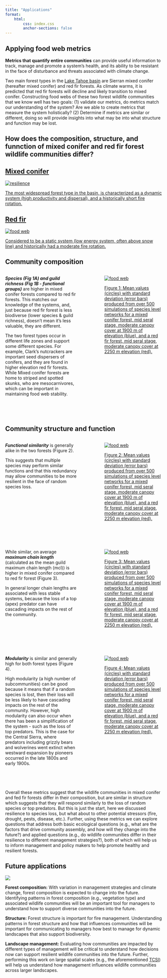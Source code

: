 ```yaml
---
title: "Applications"
format: 
    html:
        css: index.css
        anchor-sections: false
---
```


```{=html}
<style>
    .imgcap {
        background-color: white;
        border-radius: 20px;
        border: 1px solid white;
        overflow: hidden;
    }
</style>
```
## Applying food web metrics

**Metrics that quantify entire communities** can provide useful information to track, manage and promote a system's health, and its ability to be resistant in the face of disturbance and threats associated with climate change.

Two main forest types in the [Lake Tahoe basin](central_sierras.qmd) are Sierran mixed conifer (hereafter mixed conifer) and red fir forests. As climate warms, it is predicted that red fir forests will decline and likely transition to mixed conifer. Constructing food webs of these two forest wildlife communities that we know well has two goals: (1) validate our metrics, do metrics match our understanding of the system? Are we able to create metrics that measure the system holistically? (2) Determine if metrics are similar or different, doing so will provide insights into what may be into what structure and function may be lost.

## How does the composition, structure, and funnction of mixed conifer and red fir forest wildlife communities differ?

::: container
<a href="central_sierras.qmd" class="tile">

::: popout
<h2>Mixed conifer</h2>

<img src="images/SMC_pic.png" alt="resilience"/>

::: overlay
::: text
The most widespread forest type in the basin, is characterized as a dynamic system (high productivity and dispersal), and a historically short fire rotation.
:::
:::
:::

</a>

<a href="central_sierras.qmd" class="tile">

::: popout
<h2>Red fir</h2>

<img src="images/Red_fir.png" alt="food web"/>

::: overlay
::: text
Considered to be a static system (low energy system, often above snow line) and historically had a moderate fire rotation.
:::
:::
:::

</a>
:::

## Community composition

::: columns
::: {.column width="50%"}
***Species (Fig 1A) and guild richness (Fig 1B - functional groups)*** are higher in mixed conifer forests compared to red fir forests. This matches our knowledge of the systems, and, just because red fir forest is less biodiverse (lower species & guild richness), doesn't mean it's less valuable, they are different.

The two forest types occur in different life zones and support some different species. For example, Clark's nutcrackers are important seed dispersers of conifers, and they are found in higher elevation red fir forests. While Mixed conifer forests are home to striped and spotted skunks, who are mesocarnivores, which can be important in maintaining food web stability.
:::

::: {.column width="10%"}
:::

::: {.column width="40%"}
</a>

<a href="applications.qmd" class="tile">

::: popout

<img src="SVG_images/Richness_RFR_SMC.svg" alt="food web"/>

::: overlay
::: text
Figure 1: Mean values (circles) with standard deviation (error bars) produced from over 500 simulations of species level networks for a mixed conifer forest, mid seral stage, moderate canopy cover at 1900 m of elevation (blue), and a red fir forest, mid seral stage, moderate canopy cover at 2250 m elevation (red).
:::
:::
:::

</a>

:::
:::

<br> <br>

## Community structure and function

::: columns
::: {.column width="50%"}
***Functional similarity*** is generally alike in the two forests (Figure 2).

This suggests that multiple species may perform similar functions and that this redundancy may allow communities to be more resilient in the face of random species loss.
:::

::: {.column width="10%"}
:::

::: {.column width="40%"}
</a>

<a href="applications.qmd" class="tile">

::: popout

<img src="SVG_images/Function_RFR_SMC.svg" alt="food web"/>

::: overlay
::: text
Figure 2: Mean values (circles) with standard deviation (error bars) produced from over 500 simulations of species level networks for a mixed conifer forest, mid seral stage, moderate canopy cover at 1900 m of elevation (blue), and a red fir forest, mid seral stage, moderate canopy cover at 2250 m elevation (red).
:::
:::
:::

</a>

:::
:::

<br> <br>

::: columns
::: {.column width="50%"}
While similar, on average ***maximum chain length*** (calculated as the mean guild maximum chain length (mcl)) is higher in mixed conifer compared to red fir forest (Figure 3).

In general longer chain lengths are associated with less stable systems, because the loss of a top (apex) predator can have cascading impacts on the rest of the community.
:::

::: {.column width="10%"}
:::

::: {.column width="40%"}
</a>

<a href="applications.qmd" class="tile">

::: popout

<img src="SVG_images/MCL_RFR_SMC.svg" alt="food web"/>

::: overlay
::: text
Figure 3: Mean values (circles) with standard deviation (error bars) produced from over 500 simulations of species level networks for a mixed conifer forest, mid seral stage, moderate canopy cover at 1900 m of elevation (blue), and a red fir forest, mid seral stage, moderate canopy cover at 2250 m elevation (red).
:::
:::
:::

</a>

:::
:::

<br> <br>

::: columns
::: {.column width="50%"}
***Modularity*** is similar and generally high for both forest types (Figure 4).

High modularity (a high number of subcommunities) can be good because it means that if a random species is lost, then their loss will be less likely to have cascading impacts on the rest of the community. However, high modularity can also occur when there has been a simplification of the system - such as the loss of top predators. This is the case for the Central Sierra, where predators including grizzly bears and wolverines went extinct when westward expansion by pioneers occurred in the late 1800s and early 1900s.
:::

::: {.column width="10%"}
:::

::: {.column width="40%"}
</a>

<a href="applications.qmd" class="tile">

::: popout

<img src="SVG_images/Modularity_RFR_SMC.svg" alt="food web"/>

::: overlay
::: text
Figure 4: Mean values (circles) with standard deviation (error bars) produced from over 500 simulations of species level networks for a mixed conifer forest, mid seral stage, moderate canopy cover at 1900 m of elevation (blue), and a red fir forest, mid seral stage, moderate canopy cover at 2250 m elevation (red).
:::
:::
:::

</a>

:::
:::

<br> <br>

Overall these metrics suggest that the wildlife communities in mixed conifer and fed fir forests differ in their composition, but are similar in structure which suggests that they will respond similarly to the loss of random species or top predators. But this is just the start, here we discussed resilience to species loss, but what about to other potential stressors (fire, drought, pests, disease, etc.). Further, using these metrics we can explore questions that address both basic ecological questions (e.g., what are the factors that drive community assembly, and how will they change into the future?) and applied questions (e.g., do wildlife communities differ in their resilience to different management strategies?), both of which will help us to inform management and policy makers to help promote healthy and resilient forests.

## Future applications

![](images/Applications_Collage_reduced.png)

**Forest composition:** With variation in management strategies and climate change, forest composition is expected to change into the future. Identifying patterns in forest composition (e.g., vegetation type) and associated wildlife communities will be an important tool for managers to understand how to support diverse communities into the future.

**Structure:** Forest structure is important for fire management. Understanding patterns in forest structure and how that influences communities will be important for communicating to managers how best to manage for dynamic landscapes that also support biodiversity.

**Landscape management:** Evaluating how communities are impacted by different types of management will be critical to understand how decisions now can support resilient wildlife communities into the future. Further, performing this work on large spatial scales (e.g., the aforementioned [TCSI](central_sierras.qmd)) will help us understand how management influences wildlife communities across larger landscapes.

<br> <br>

